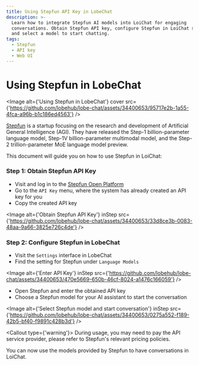 ```yaml
---
title: Using Stepfun API Key in LobeChat
description: >-
  Learn how to integrate Stepfun AI models into LoiChat for engaging
  conversations. Obtain Stepfun API key, configure Stepfun in LoiChat settings,
  and select a model to start chatting.
tags:
  - Stepfun
  - API key
  - Web UI
---
```


# Using Stepfun in LobeChat

<Image
  alt={'Using Stepfun in LobeChat'}
  cover
  src={'https://github.com/lobehub/lobe-chat/assets/34400653/95717e2b-1a55-4fca-a96b-b1c186ed4563'}
/>

[Stepfun](https://www.stepfun.com/) is a startup focusing on the research and development of Artificial General Intelligence (AGI). They have released the Step-1 billion-parameter language model, Step-1V billion-parameter multimodal model, and the Step-2 trillion-parameter MoE language model preview.

This document will guide you on how to use Stepfun in LoiChat:

<Steps>

### Step 1: Obtain Stepfun API Key

- Visit and log in to the [Stepfun Open Platform](https://platform.stepfun.com/)
- Go to the `API Key` menu, where the system has already created an API key for you
- Copy the created API key

<Image
  alt={'Obtain Stepfun API Key'}
  inStep
  src={'https://github.com/lobehub/lobe-chat/assets/34400653/33d8ce3b-0083-48aa-9a66-3825e726c4de'}
/>

### Step 2: Configure Stepfun in LobeChat

- Visit the `Settings` interface in LobeChat
- Find the setting for Stepfun under `Language Models`

<Image
  alt={'Enter API Key'}
  inStep
  src={'https://github.com/lobehub/lobe-chat/assets/34400653/470e5669-650b-46cf-8024-a1476c166059'}
/>

- Open Stepfun and enter the obtained API key
- Choose a Stepfun model for your AI assistant to start the conversation

<Image
  alt={'Select Stepfun model and start conversation'}
  inStep
  src={'https://github.com/lobehub/lobe-chat/assets/34400653/0275a552-f189-42b5-bf40-f9891c428b3d'}
/>

<Callout type={'warning'}>
  During usage, you may need to pay the API service provider, please refer to Stepfun's relevant
  pricing policies.
</Callout>

</Steps>

You can now use the models provided by Stepfun to have conversations in LoiChat.
